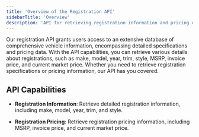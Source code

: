 ```yaml
---
title: 'Overview of the Registration API'
sidebarTitle: 'Overview'
description: 'API for retrieving registration information and pricing data.'
---
```


<p class='font-medium'>
  Our registration API grants users access to an extensive database of comprehensive vehicle information, encompassing detailed specifications and pricing data. With the API capabilities, you can retrieve various details about registrations, such as make, model, year, trim, style, MSRP, invoice price, and current market price. Whether you need to retrieve registration specifications or pricing information, our API has you covered.
</p>

## API Capabilities

- **Registration Information**: Retrieve detailed registration information, including make, model, year, trim, and style.

- **Registration Pricing**: Retrieve registration pricing information, including MSRP, invoice price, and current market price. 


